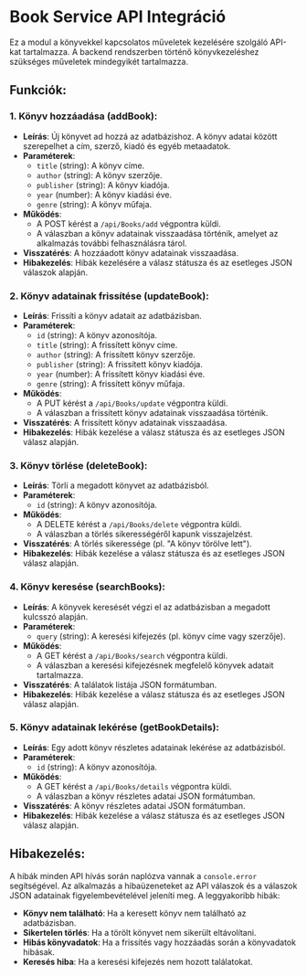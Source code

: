# Book Service API Integráció

Ez a modul a könyvekkel kapcsolatos műveletek kezelésére szolgáló API-kat tartalmazza. A backend rendszerben történő könyvkezeléshez szükséges műveletek mindegyikét tartalmazza.

## **Funkciók**:

### **1. Könyv hozzáadása (addBook)**:
- **Leírás**: Új könyvet ad hozzá az adatbázishoz. A könyv adatai között szerepelhet a cím, szerző, kiadó és egyéb metaadatok.
- **Paraméterek**:
  - `title` (string): A könyv címe.
  - `author` (string): A könyv szerzője.
  - `publisher` (string): A könyv kiadója.
  - `year` (number): A könyv kiadási éve.
  - `genre` (string): A könyv műfaja.
- **Működés**:
  - A POST kérést a `/api/Books/add` végpontra küldi.
  - A válaszban a könyv adatainak visszaadása történik, amelyet az alkalmazás további felhasználásra tárol.
- **Visszatérés**: A hozzáadott könyv adatainak visszaadása.
- **Hibakezelés**: Hibák kezelésére a válasz státusza és az esetleges JSON válaszok alapján.

### **2. Könyv adatainak frissítése (updateBook)**:
- **Leírás**: Frissíti a könyv adatait az adatbázisban.
- **Paraméterek**:
  - `id` (string): A könyv azonosítója.
  - `title` (string): A frissített könyv címe.
  - `author` (string): A frissített könyv szerzője.
  - `publisher` (string): A frissített könyv kiadója.
  - `year` (number): A frissített könyv kiadási éve.
  - `genre` (string): A frissített könyv műfaja.
- **Működés**:
  - A PUT kérést a `/api/Books/update` végpontra küldi.
  - A válaszban a frissített könyv adatainak visszaadása történik.
- **Visszatérés**: A frissített könyv adatainak visszaadása.
- **Hibakezelés**: Hibák kezelése a válasz státusza és az esetleges JSON válasz alapján.

### **3. Könyv törlése (deleteBook)**:
- **Leírás**: Törli a megadott könyvet az adatbázisból.
- **Paraméterek**:
  - `id` (string): A könyv azonosítója.
- **Működés**:
  - A DELETE kérést a `/api/Books/delete` végpontra küldi.
  - A válaszban a törlés sikerességéről kapunk visszajelzést.
- **Visszatérés**: A törlés sikeressége (pl. "A könyv törölve lett").
- **Hibakezelés**: Hibák kezelése a válasz státusza és az esetleges JSON válasz alapján.

### **4. Könyv keresése (searchBooks)**:
- **Leírás**: A könyvek keresését végzi el az adatbázisban a megadott kulcsszó alapján.
- **Paraméterek**:
  - `query` (string): A keresési kifejezés (pl. könyv címe vagy szerzője).
- **Működés**:
  - A GET kérést a `/api/Books/search` végpontra küldi.
  - A válaszban a keresési kifejezésnek megfelelő könyvek adatait tartalmazza.
- **Visszatérés**: A találatok listája JSON formátumban.
- **Hibakezelés**: Hibák kezelése a válasz státusza és az esetleges JSON válasz alapján.

### **5. Könyv adatainak lekérése (getBookDetails)**:
- **Leírás**: Egy adott könyv részletes adatainak lekérése az adatbázisból.
- **Paraméterek**:
  - `id` (string): A könyv azonosítója.
- **Működés**:
  - A GET kérést a `/api/Books/details` végpontra küldi.
  - A válaszban a könyv részletes adatai JSON formátumban.
- **Visszatérés**: A könyv részletes adatai JSON formátumban.
- **Hibakezelés**: Hibák kezelése a válasz státusza és az esetleges JSON válasz alapján.

## **Hibakezelés**:
A hibák minden API hívás során naplózva vannak a `console.error` segítségével. Az alkalmazás a hibaüzeneteket az API válaszok és a válaszok JSON adatainak figyelembevételével jeleníti meg. A leggyakoribb hibák:
- **Könyv nem található**: Ha a keresett könyv nem található az adatbázisban.
- **Sikertelen törlés**: Ha a törölt könyvet nem sikerült eltávolítani.
- **Hibás könyvadatok**: Ha a frissítés vagy hozzáadás során a könyvadatok hibásak.
- **Keresés hiba**: Ha a keresési kifejezés nem hozott találatokat.